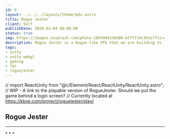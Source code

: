 ```yaml
---
id: 6
layout: ../../../layouts/theme/mdx.astro
title: Rogue Jester
client: Self
publishDate: 2020-03-04 00:00:00
status: true
img: https://images.unsplash.com/photo-1603994236406-bf7f71dc361e?fit=crop&w=1400&h=700&q=75
description: Rogue Jester is a Rogue-like FPS that we are building to learn more about Unity.
tags:
- unity
- unity-webgl
- gaming
- fps
- roguejester
---
```

// import ReactUnity from "@c/Element/React/ReactUnity/ReactUnity.astro";
// WIP - A link to the playable version of RogueJester. Should we put the game behind a login screen?
// Currently located at https://kbve.com/project/roguejester/play/


## Rogue Jester
* * *

<RogueJesterJournal />
* * *
<RogueJesterAssets />
